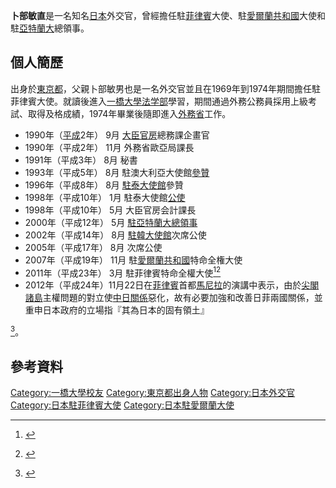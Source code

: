 {{Infobox ambassador
| name  = 卜部 敏直
| original_name = 
| native_name_lang = 
| image = Toshinao Urabe cropped 1 Eamon Gilmore and Toshinao Urabe 20110324.jpg
| imagesize = 
|caption=[[2011年東日本大地震|2011年東日本大地震]]期間在日本駐愛爾蘭大使館默哀的卜部敏直
| order = 23
| ambassador_from = 日本
| country = 菲律賓
| term_start = 2011年3月
| term_end = 2014年8月5日
|1blankname    = {{nowrap|[[外務大臣_(日本)|外務大臣]]}}
|1namedata     = [[松本剛明|松本剛明]]<br>[[玄葉光一郎|玄葉光一郎]]<br>[[岸田文雄|岸田文雄]]
| predecessor = {{link-ja|桂誠|桂誠}}
| successor = {{link-ja|石川和秀|石川和秀}}
| order2 = 6
| ambassador_from2 = 日本
| country2 = 愛爾蘭
| term_start2 = 2007年11月
| term_end2 = 2011年3月
|1blankname2    = {{nowrap|[[外務大臣_(日本)|外務大臣]]}}
|1namedata2     = [[高村正彦|高村正彦]]<br>[[中曾根弘文|中曾根弘文]]<br>[[岡田克也|岡田克也]]<br>[[前原誠司|前原誠司]]<br>[[枝野幸男|枝野幸男]]（代）<br>[[松本剛明|松本剛明]]
| predecessor2 = {{link-ja|林景一|林景一}}
| successor2 = {{link-ja|渥美千尋|渥美千尋}}
|birth_date = {{birth date and age|1950|1|9}}
|birth_place = {{JPN}}[[東京都|東京都]]
|death_date = 
|death_place = 
|alma_mater = [[一橋大学|一橋大学]]法学部
|profession = 
|occupation=
|spouse = 
|parents=卜部敏男（父）
|relatives= 
|children= 
|party = 
|website=
}}
'''卜部敏直'''{{BD|1950年|1月19日}}是一名知名[[日本|日本]]外交官，曾經擔任駐[[菲律賓|菲律賓]]大使、駐[[愛爾蘭共和國|愛爾蘭共和國]]大使和駐[[亞特蘭大|亞特蘭大]]總領事。
==個人簡歷==
出身於[[東京都|東京都]]，父親卜部敏男也是一名外交官並且在1969年到1974年期間擔任駐菲律賓大使。就讀{{Link-ja|東京都立新宿高等學校|東京都立新宿高等学校}}後進入[[一橋大學|一橋大學]][[法学部|法学部]]學習，期間通過外務公務員採用上級考試、取得及格成績，1974年畢業後隨即進入[[日本外務省|外務省]]工作。
* 1990年（[[平成|平成]]2年） 9月 [[大臣官房|大臣官房]]總務課企畫官
* 1990年（平成2年） 11月 外務省歐亞局{{Link-ja|大洋州課|大洋州課}}課長
* 1991年（平成3年） 8月 {{Link-ja|事務次官列表|事務次官等の一覧|外務事務次官}}秘書
* 1993年（平成5年） 8月 駐澳大利亞大使館[[參贊|參贊]]
* 1996年（平成8年） 8月 [[日本駐泰國大使館|駐泰大使館]]參贊
* 1998年（平成10年） 1月 駐泰大使館[[公使|公使]]
* 1998年（平成10年） 5月 大臣官房会計課長
* 2000年（平成12年） 5月 [[日本駐亞特蘭大總領事館|駐亞特蘭大總領事]]
* 2002年（平成14年） 8月 [[日本駐韓大使館|駐韓大使館]]次席公使
* 2005年（平成17年） 8月 {{Link-fr|日本駐法國大使館|Ambassade du Japon en France|駐法大使館}}次席公使
* 2007年（平成19年） 11月 駐[[愛爾蘭共和國|愛爾蘭共和國]]特命全権大使
* 2011年（平成23年） 3月 駐菲律賓特命全權大使<ref>{{ja icon}} {{cite web| title =大使挨拶および略歴| publisher =在フィリピン大使館| url =http://www.ph.emb-japan.go.jp/about/amb%20urabe/ambassador%20pagej.htm| date =2011年5月| accessdate =2011-05-11| deadurl =yes| archiveurl =https://web.archive.org/web/20110907010444/http://www.ph.emb-japan.go.jp/about/amb%20urabe/ambassador%20pagej.htm| archivedate =2011-09-07}}</ref><ref>{{ja icon}} {{cite web| title =〔フィリピン大使〕卜部敏直氏| publisher =時事ドットコム| url =http://www.jiji.com/jc/zc?k=201103/2011032200124| date =2011年3月| accessdate =2011-05-11}}{{dead link|date=2017年11月 |bot=InternetArchiveBot |fix-attempted=yes }}</ref>
* 2012年（平成24年）11月22日在[[菲律賓|菲律賓]]首都[[馬尼拉|馬尼拉]]的演講中表示，由於[[尖閣諸島|尖閣諸島]]主權問題的對立使[[中日關係|中日關係]]惡化，故有必要加強和改善日菲兩國關係，並重申日本政府的立場指『其為日本的固有領土』
<ref>{{ja icon}} {{cite web
 |title       = 駐比大使、日中関係改善を　「尖閣は日本固有の領土」説明に中国メディア反論
 |publisher   = MSN産経ニュース
 |url         = http://sankei.jp.msn.com/world/news/121122/asi12112214570001-n1.htm
 |date        = 2012-11-22
 |accessdate  = 2012-11-22
 |deadurl     = yes
 |archiveurl  = https://web.archive.org/web/20121122101512/http://sankei.jp.msn.com/world/news/121122/asi12112214570001-n1.htm
 |archivedate = 2012-11-22
}}</ref>。

==參考資料==
{{reflist}}
{{DEFAULTSORT:Urabe Toshinao}}
[[Category:一橋大學校友|Category:一橋大學校友]]
[[Category:東京都出身人物|Category:東京都出身人物]]
[[Category:日本外交官|Category:日本外交官]]
[[Category:日本駐菲律賓大使|Category:日本駐菲律賓大使]]
[[Category:日本駐愛爾蘭大使|Category:日本駐愛爾蘭大使]]